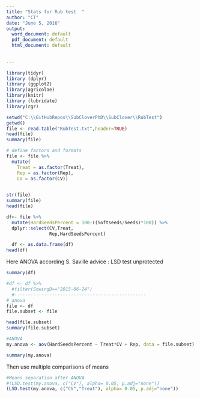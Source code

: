 ```yaml
---
title: "Stats for Rub test  "
author: "CT"
date: "June 5, 2016"
output:
  word_document: default
  pdf_document: default
  html_document: default
  
 
---
```


```r
library(tidyr)
library (dplyr)
library (ggplot2)
library(agricolae)
library(knitr)
library (lubridate)
library(rgr)
```


```r
setwd("C:\\GitHubRepos\\SubCloverPhD\\SubClover\\RubTest")
getwd()
file <- read.table("RubTest.txt",header=TRUE)
head(file)
summary(file)


```

```r
# define factors and formats
file <- file %>%
  mutate(
    Treat = as.factor(Treat),
    Rep = as.factor(Rep),
    CV = as.factor(CV))
    

str(file)
summary(file)
head(file)
```


```r
df<- file %>%
  mutate(HardSeedsPercent = 100-((Softseeds/Seeds)*100)) %>%
  dplyr::select(CV,Treat,
                Rep,HardSeedsPercent)

  df <- as.data.frame(df)
head(df)
```


Here ANOVA according S. Saville advice : LSD test unprotected 

```r
summary(df)

#df <- df %>%
  #filter(SowingD=="2015-06-24")
  #-------------------------------------------------
# anova 
file <- df
file.subset <- file 

head(file.subset)
summary(file.subset)


```

```r
#ANOVA
my.anova <- aov(HardSeedsPercent ~ Treat*CV + Rep, data = file.subset)

summary(my.anova)
```

Then use multiple comparisons of means
```r
#Means separation after ANOVA
#(LSD.test(my.anova, c("CV"), alpha= 0.05, p.adj="none"))
(LSD.test(my.anova, c("CV","Treat"), alpha= 0.05, p.adj="none"))
```


